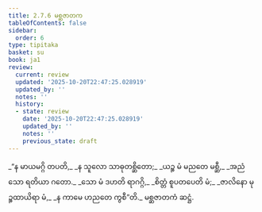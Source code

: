 ```yaml
---
title: 2.7.6 မစ္ဆဇာတက
tableOfContents: false
sidebar:
  order: 6
type: tipitaka
basket: su
book: ja1
review:
  current: review
  updated: '2025-10-20T22:47:25.028919'
  updated_by: ''
  notes: ''
  history:
  - state: review
    date: '2025-10-20T22:47:25.028919'
    updated_by: ''
    notes: ''
    previous_state: draft
---
```



<DynamicBreadcrumb />


<ReviewStatus review={frontmatter.review} showDetails={true} />

<HypothesisAnnotation frontmatter={frontmatter} />

<Division number="131" book="ja1" e="ch" v="22" p="58">

<Paragraph number="553" type="verses" book="ja1">
_“န မာယမဂ္ဂိ တပတိ,_  
_န သူလော သာဓုတစ္ဆိတော;_  
_ယဉ္စ မံ မညတေ မစ္ဆီ,_  
_အညံ သော ရတိယာ ဂတော._  

</Paragraph>

</Division>
<Division number="132" book="ja1" e="ch" v="22" p="58">

<Paragraph number="554" type="verses" book="ja1">
_သော မံ ဒဟတိ ရာဂဂ္ဂိ,_  
_စိတ္တံ စူပတပေတိ မံ;_  
_ဇာလိနော မုဉ္စထာယိရာ မံ,_  
_န ကာမေ ဟညတေ ကွစီ”တိ._  


</Paragraph>
</Division>

<Paragraph number="555" type="center" book="ja1">
မစ္ဆဇာတကံ ဆဋ္ဌံ.
</Paragraph>
